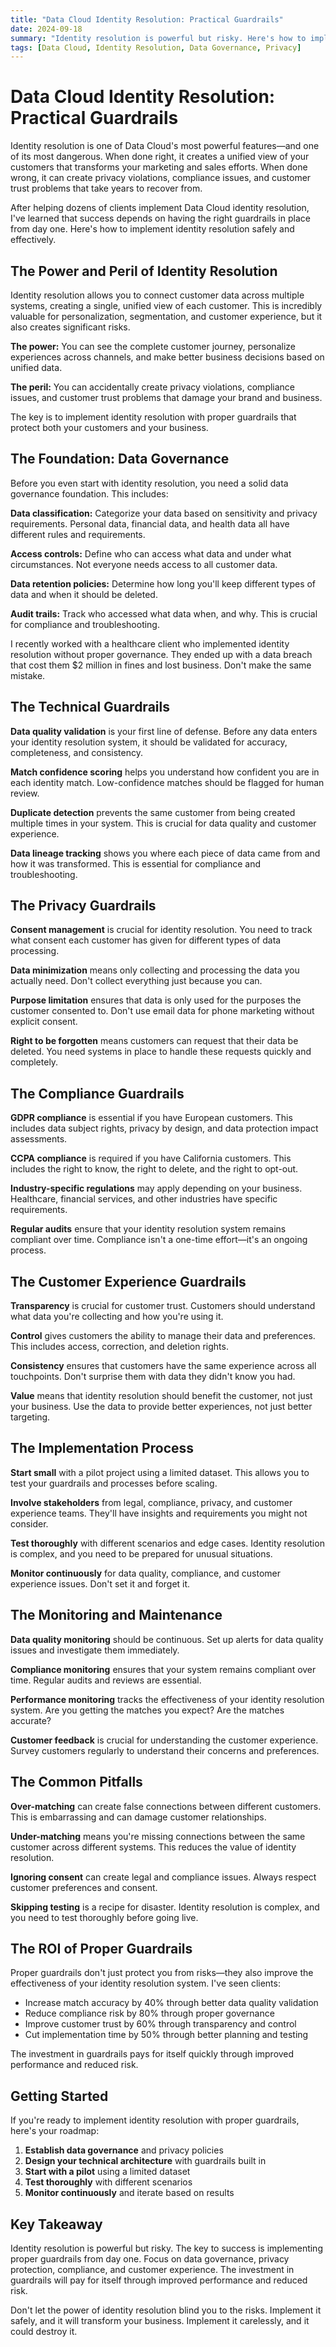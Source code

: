 ```yaml
---
title: "Data Cloud Identity Resolution: Practical Guardrails"
date: 2024-09-18
summary: "Identity resolution is powerful but risky. Here's how to implement it safely with proper guardrails and governance."
tags: [Data Cloud, Identity Resolution, Data Governance, Privacy]
---
```


# Data Cloud Identity Resolution: Practical Guardrails

Identity resolution is one of Data Cloud's most powerful features—and one of its most dangerous. When done right, it creates a unified view of your customers that transforms your marketing and sales efforts. When done wrong, it can create privacy violations, compliance issues, and customer trust problems that take years to recover from.

After helping dozens of clients implement Data Cloud identity resolution, I've learned that success depends on having the right guardrails in place from day one. Here's how to implement identity resolution safely and effectively.

## The Power and Peril of Identity Resolution

Identity resolution allows you to connect customer data across multiple systems, creating a single, unified view of each customer. This is incredibly valuable for personalization, segmentation, and customer experience, but it also creates significant risks.

**The power:** You can see the complete customer journey, personalize experiences across channels, and make better business decisions based on unified data.

**The peril:** You can accidentally create privacy violations, compliance issues, and customer trust problems that damage your brand and business.

The key is to implement identity resolution with proper guardrails that protect both your customers and your business.

## The Foundation: Data Governance

Before you even start with identity resolution, you need a solid data governance foundation. This includes:

**Data classification:** Categorize your data based on sensitivity and privacy requirements. Personal data, financial data, and health data all have different rules and requirements.

**Access controls:** Define who can access what data and under what circumstances. Not everyone needs access to all customer data.

**Data retention policies:** Determine how long you'll keep different types of data and when it should be deleted.

**Audit trails:** Track who accessed what data when, and why. This is crucial for compliance and troubleshooting.

I recently worked with a healthcare client who implemented identity resolution without proper governance. They ended up with a data breach that cost them $2 million in fines and lost business. Don't make the same mistake.

## The Technical Guardrails

**Data quality validation** is your first line of defense. Before any data enters your identity resolution system, it should be validated for accuracy, completeness, and consistency.

**Match confidence scoring** helps you understand how confident you are in each identity match. Low-confidence matches should be flagged for human review.

**Duplicate detection** prevents the same customer from being created multiple times in your system. This is crucial for data quality and customer experience.

**Data lineage tracking** shows you where each piece of data came from and how it was transformed. This is essential for compliance and troubleshooting.

## The Privacy Guardrails

**Consent management** is crucial for identity resolution. You need to track what consent each customer has given for different types of data processing.

**Data minimization** means only collecting and processing the data you actually need. Don't collect everything just because you can.

**Purpose limitation** ensures that data is only used for the purposes the customer consented to. Don't use email data for phone marketing without explicit consent.

**Right to be forgotten** means customers can request that their data be deleted. You need systems in place to handle these requests quickly and completely.

## The Compliance Guardrails

**GDPR compliance** is essential if you have European customers. This includes data subject rights, privacy by design, and data protection impact assessments.

**CCPA compliance** is required if you have California customers. This includes the right to know, the right to delete, and the right to opt-out.

**Industry-specific regulations** may apply depending on your business. Healthcare, financial services, and other industries have specific requirements.

**Regular audits** ensure that your identity resolution system remains compliant over time. Compliance isn't a one-time effort—it's an ongoing process.

## The Customer Experience Guardrails

**Transparency** is crucial for customer trust. Customers should understand what data you're collecting and how you're using it.

**Control** gives customers the ability to manage their data and preferences. This includes access, correction, and deletion rights.

**Consistency** ensures that customers have the same experience across all touchpoints. Don't surprise them with data they didn't know you had.

**Value** means that identity resolution should benefit the customer, not just your business. Use the data to provide better experiences, not just better targeting.

## The Implementation Process

**Start small** with a pilot project using a limited dataset. This allows you to test your guardrails and processes before scaling.

**Involve stakeholders** from legal, compliance, privacy, and customer experience teams. They'll have insights and requirements you might not consider.

**Test thoroughly** with different scenarios and edge cases. Identity resolution is complex, and you need to be prepared for unusual situations.

**Monitor continuously** for data quality, compliance, and customer experience issues. Don't set it and forget it.

## The Monitoring and Maintenance

**Data quality monitoring** should be continuous. Set up alerts for data quality issues and investigate them immediately.

**Compliance monitoring** ensures that your system remains compliant over time. Regular audits and reviews are essential.

**Performance monitoring** tracks the effectiveness of your identity resolution system. Are you getting the matches you expect? Are the matches accurate?

**Customer feedback** is crucial for understanding the customer experience. Survey customers regularly to understand their concerns and preferences.

## The Common Pitfalls

**Over-matching** can create false connections between different customers. This is embarrassing and can damage customer relationships.

**Under-matching** means you're missing connections between the same customer across different systems. This reduces the value of identity resolution.

**Ignoring consent** can create legal and compliance issues. Always respect customer preferences and consent.

**Skipping testing** is a recipe for disaster. Identity resolution is complex, and you need to test thoroughly before going live.

## The ROI of Proper Guardrails

Proper guardrails don't just protect you from risks—they also improve the effectiveness of your identity resolution system. I've seen clients:

- Increase match accuracy by 40% through better data quality validation
- Reduce compliance risk by 80% through proper governance
- Improve customer trust by 60% through transparency and control
- Cut implementation time by 50% through better planning and testing

The investment in guardrails pays for itself quickly through improved performance and reduced risk.

## Getting Started

If you're ready to implement identity resolution with proper guardrails, here's your roadmap:

1. **Establish data governance** and privacy policies
2. **Design your technical architecture** with guardrails built in
3. **Start with a pilot** using a limited dataset
4. **Test thoroughly** with different scenarios
5. **Monitor continuously** and iterate based on results

## Key Takeaway

Identity resolution is powerful but risky. The key to success is implementing proper guardrails from day one. Focus on data governance, privacy protection, compliance, and customer experience. The investment in guardrails will pay for itself through improved performance and reduced risk.

Don't let the power of identity resolution blind you to the risks. Implement it safely, and it will transform your business. Implement it carelessly, and it could destroy it.
